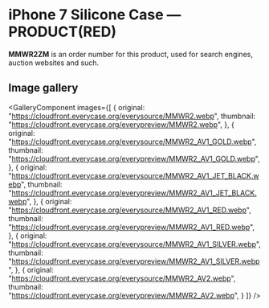 
# iPhone 7 Silicone Case — PRODUCT(RED)

<Callout type='info' emoji='👉🏻'>**MMWR2ZM** is an order number for this product, used for search engines, auction websites and such.</Callout>

## Image gallery

<GalleryComponent
    images={[
      {
        original: "https://cloudfront.everycase.org/everysource/MMWR2.webp",
        thumbnail: "https://cloudfront.everycase.org/everypreview/MMWR2.webp",
      },
      {
        original: "https://cloudfront.everycase.org/everysource/MMWR2_AV1_GOLD.webp",
        thumbnail: "https://cloudfront.everycase.org/everypreview/MMWR2_AV1_GOLD.webp",
      },
      {
        original: "https://cloudfront.everycase.org/everysource/MMWR2_AV1_JET_BLACK.webp",
        thumbnail: "https://cloudfront.everycase.org/everypreview/MMWR2_AV1_JET_BLACK.webp",
      },
      {
        original: "https://cloudfront.everycase.org/everysource/MMWR2_AV1_RED.webp",
        thumbnail: "https://cloudfront.everycase.org/everypreview/MMWR2_AV1_RED.webp",
      },
      {
        original: "https://cloudfront.everycase.org/everysource/MMWR2_AV1_SILVER.webp",
        thumbnail: "https://cloudfront.everycase.org/everypreview/MMWR2_AV1_SILVER.webp",
      },
      {
        original: "https://cloudfront.everycase.org/everysource/MMWR2_AV2.webp",
        thumbnail: "https://cloudfront.everycase.org/everypreview/MMWR2_AV2.webp",
      }
    ]}
  />

